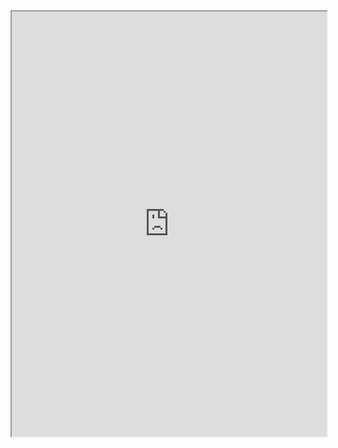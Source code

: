 <iframe src="https://docs.google.com/viewer?srcid=18g8MNSiP9XDlS0Y8LWP2oetke5JpGxr3&pid=explorer&efh=false&a=v&chrome=false&embedded=true" width="100%" height="680px"></iframe>
  

